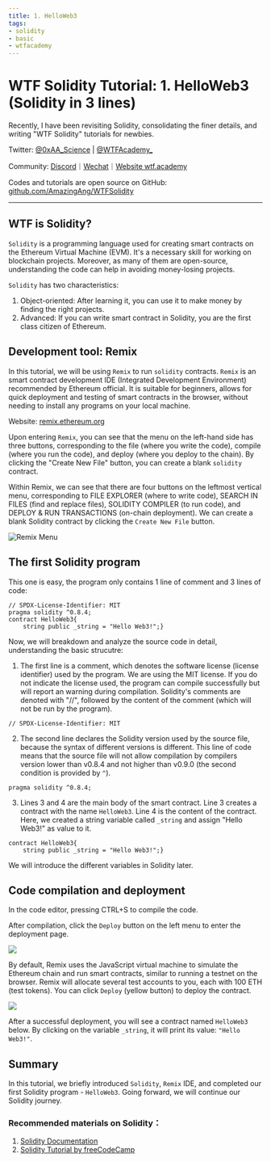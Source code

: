 ```yaml
---
title: 1. HelloWeb3
tags:
- solidity
- basic
- wtfacademy
---
```



# WTF Solidity Tutorial: 1. HelloWeb3 (Solidity in 3 lines)

<QuizProgress courseId={SOLIDITY_COURSE_ID} lessonId={SOLIDITY_BASIC_LESSON_ID_1}></QuizProgress>

Recently, I have been revisiting Solidity, consolidating the finer details, and writing "WTF Solidity" tutorials for newbies. 

Twitter: [@0xAA_Science](https://twitter.com/0xAA_Science) | [@WTFAcademy_](https://twitter.com/WTFAcademy_)

Community: [Discord](https://discord.wtf.academy)｜[Wechat](https://docs.google.com/forms/d/e/1FAIpQLSe4KGT8Sh6sJ7hedQRuIYirOoZK_85miz3dw7vA1-YjodgJ-A/viewform?usp=sf_link)｜[Website wtf.academy](https://wtf.academy)

Codes and tutorials are open source on GitHub: [github.com/AmazingAng/WTFSolidity](https://github.com/AmazingAng/WTFSolidity)

-----

## WTF is Solidity?

`Solidity` is a programming language used for creating smart contracts on the Ethereum Virtual Machine (EVM). It's a necessary skill for working on blockchain projects. Moreover, as many of them are open-source, understanding the code can help in avoiding money-losing projects.


`Solidity` has two characteristics:

1. Object-oriented: After learning it, you can use it to make money by finding the right projects.
2. Advanced: If you can write smart contract in Solidity, you are the first class citizen of Ethereum.

## Development tool: Remix

In this tutorial, we will be using `Remix` to run `solidity` contracts. `Remix` is an smart contract development IDE (Integrated Development Environment) recommended by Ethereum official. It is suitable for beginners, allows for quick deployment and testing of smart contracts in the browser, without needing to install any programs on your local machine.

Website: [remix.ethereum.org](https://remix.ethereum.org)

Upon entering `Remix`, you can see that the menu on the left-hand side has three buttons, corresponding to the file (where you write the code), compile (where you run the code), and deploy (where you deploy to the chain). By clicking the "Create New File" button, you can create a blank `solidity` contract.

Within Remix, we can see that there are four buttons on the leftmost vertical menu, corresponding to FILE EXPLORER (where to write code), SEARCH IN FILES (find and replace files), SOLIDITY COMPILER (to run code), and DEPLOY & RUN TRANSACTIONS (on-chain deployment). We can create a blank Solidity contract by clicking the `Create New File` button.

![Remix Menu](./img/1-1.png)

## The first Solidity program

This one is easy, the program only contains 1 line of comment and 3 lines of code:

```solidity
// SPDX-License-Identifier: MIT
pragma solidity ^0.8.4;
contract HelloWeb3{
    string public _string = "Hello Web3!";}
```

Now, we will breakdown and analyze the source code in detail, understanding the basic strucutre: 

1. The first line is a comment, which denotes the software license (license identifier) used by the program. We are using the MIT license. If you do not indicate the license used, the program can compile successfully but will report an warning during compilation. Solidity's comments are denoted with "//", followed by the content of the comment (which will not be run by the program).

```solidity
// SPDX-License-Identifier: MIT
```

2. The second line declares the Solidity version used by the source file, because the syntax of different versions is different. This line of code means that the source file will not allow compilation by compilers version lower than v0.8.4 and not higher than v0.9.0 (the second condition is provided by `^`).

```solidity
pragma solidity ^0.8.4;
```
    
3. Lines 3 and 4 are the main body of the smart contract. Line 3 creates a contract with the name `HelloWeb3`. Line 4 is the content of the contract. Here, we created a string variable called `_string` and assign "Hello Web3!" as value to it.

```solidity
contract HelloWeb3{
    string public _string = "Hello Web3!";}
```
We will introduce the different variables in Solidity later.

## Code compilation and deployment

In the code editor, pressing CTRL+S to compile the code.

After compilation, click the `Deploy` button on the left menu to enter the deployment page.

   ![](./img/1-2.png)

By default, Remix uses the JavaScript virtual machine to simulate the Ethereum chain and run smart contracts, similar to running a testnet on the browser. Remix will allocate several test accounts to you, each with 100 ETH (test tokens). You can click `Deploy` (yellow button) to deploy the contract.

   ![](./img/1-3.png)

After a successful deployment, you will see a contract named `HelloWeb3` below. By clicking on the variable `_string`, it will print its value: `"Hello Web3!"`.

## Summary

In this tutorial, we briefly introduced `Solidity`, `Remix` IDE, and completed our first Solidity program - `HelloWeb3`. Going forward, we will continue our Solidity journey.

### Recommended materials on Solidity：

1. [Solidity Documentation](https://docs.soliditylang.org/en/latest/)
2. [Solidity Tutorial by freeCodeCamp](https://www.youtube.com/watch?v=ipwxYa-F1uY)

<QuizForm courseId={SOLIDITY_COURSE_ID} lessonId={SOLIDITY_BASIC_LESSON_ID_1}></QuizForm>